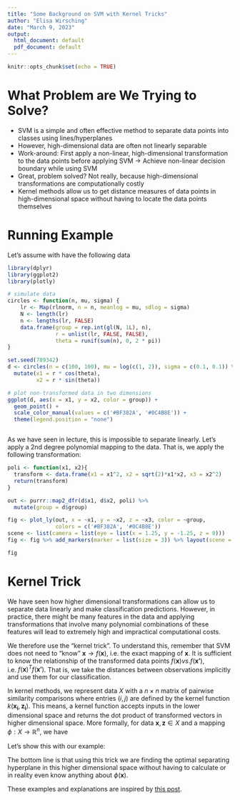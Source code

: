 ```yaml
---
title: "Some Background on SVM with Kernel Tricks"
author: "Elisa Wirsching"
date: "March 9, 2023"
output:
  html_document: default
  pdf_document: default
---
```


```r
knitr::opts_chunk$set(echo = TRUE)
```

# What Problem are We Trying to Solve?

- SVM is a simple and often effective method to separate data points into classes using lines/hyperplanes
- However, high-dimensional data are often not linearly separable
- Work-around: First apply a non-linear, high-dimensional transformation to the data points before applying SVM $\to$ Achieve non-linear decision boundary while using SVM
- Great, problem solved? Not really, because high-dimensional transformations are computationally costly
- Kernel methods allow us to get distance measures of data points in high-dimensional space without having to locate the data points themselves


# Running Example

Let's assume with have the following data

```r
library(dplyr)
library(ggplot2)
library(plotly)

```

```r

# simulate data
circles <- function(n, mu, sigma) {
    lr <- Map(rlnorm, n = n, meanlog = mu, sdlog = sigma)
    N <- length(lr)
    n <- lengths(lr, FALSE)
    data.frame(group = rep.int(gl(N, 1L), n),
               r = unlist(lr, FALSE, FALSE),
               theta = runif(sum(n), 0, 2 * pi))
}

set.seed(789342)
d <- circles(n = c(100, 100), mu = log(c(1, 2)), sigma = c(0.1, 0.1)) %>% 
  mutate(x1 = r * cos(theta),
         x2 = r * sin(theta))

# plot non-transformed data in two dimensions
ggplot(d, aes(x = x1, y = x2, color = group)) +
  geom_point() +
  scale_color_manual(values = c('#BF382A', '#0C4B8E')) +
  theme(legend.position = "none")



```

As we have seen in lecture, this is impossible to separate linearly. Let's apply a 2nd degree polynomial mapping to the data. That is, we apply the following transformation: 

\begin{align}
\phi(\mathbf{x}) = \phi\begin{pmatrix}
  x_1 \\ 
  x_2
\end{pmatrix} = \begin{pmatrix} x_1^2 \\ \sqrt{2} x_1 x_2 \\ x_2^2 \end{pmatrix}
\end{align}

```r

poli <- function(x1, x2){
  transform <- data.frame(x1 = x1^2, x2 = sqrt(2)*x1*x2, x3 = x2^2)
  return(transform)
}

out <- purrr::map2_dfr(d$x1, d$x2, poli) %>% 
  mutate(group = d$group)

fig <- plot_ly(out, x = ~x1, y = ~x2, z = ~x3, color = ~group, 
               colors = c('#BF382A', '#0C4B8E'))
scene <- list(camera = list(eye = list(x = 1.25, y = -1.25, z = 0)))
fig <- fig %>% add_markers(marker = list(size = 3)) %>% layout(scene = scene)

fig

```


# Kernel Trick

We have seen how higher dimensional transformations can allow us to separate data linearly and make classification predictions. However, in practice, there might be many features in the data and applying transformations that involve many polynomial combinations of these features will lead to extremely high and impractical computational costs.

We therefore use the "kernel trick". To understand this, remember that SVM does not need to "know" $\mathbf{x} \to f(\mathbf{x})$, i.e. the exact mapping of $\mathbf{x}$. It is sufficient to know the relationship of the transformed data points $f(\mathbf{x}) vs. f(\mathbf{x'})$, i.e. $f(\mathbf{x})^{T}f(\mathbf{x'})$. That is, we take the distances between observations implicitly and use them for our classification. 

In kernel methods, we represent data $X$ with a $n \times n$ matrix of pairwise similarity comparisons where entries $(i, j)$ are defined by the kernel function $k(\mathbf{x_i}, \mathbf{z_i})$. This means, a kernel function accepts inputs in the lower dimensional space and returns the dot product of transformed vectors in higher dimensional space. More formally, for data $\mathbf{x}, \mathbf{z} \in X$ and a mapping $\phi: X \to \mathbb{R}^n$, we have

\begin{align}
k(\mathbf{x}, \mathbf{z}) = \phi(\mathbf{x})^{T} \phi(\mathbf{z})
\end{align}

Let's show this with our example:

\begin{align}
\phi(\mathbf{a})^T \phi(\mathbf{b}) &= \begin{pmatrix} a_1^2 \\ \sqrt{2} a_1 a_2 \\ a_2^2 \end{pmatrix}^{T} \begin{pmatrix} b_1^2 \\ \sqrt{2} b_1 b_2 \\ b_2^2 \end{pmatrix} \\ &= a_1^2 b_1^2 + 2a_1 b_1 a_2 b_2 + a_2^2 b_2^2 \\ &= (a_1 b_1 + a_2 b_2)^2 \\ &= \begin{pmatrix} a_1 \\ a_2 \end{pmatrix}^{T} \begin{pmatrix} b_1 \\ b_2 \end{pmatrix} = \\ &= (\mathbf{a}^T \mathbf{b})^2 = k(\mathbf{a}, \mathbf{b})
\end{align}

The bottom line is that using this trick we are finding the optimal separating hyperplane in this higher dimensional space without having to calculate or in reality even know anything about $\phi(\mathbf{x})$.

These examples and explanations are inspired by [this post](https://towardsdatascience.com/the-kernel-trick-c98cdbcaeb3f#:~:text=The%20%E2%80%9Ctrick%E2%80%9D%20is%20that%20kernel,the%20data%20by%20these%20transformed).
